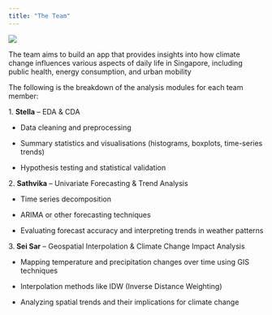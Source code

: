 ```yaml
---
title: "The Team"
---
```


![](images/Team.png){fig-align="center"}

The team aims to build an app that provides insights into how climate change influences various aspects of daily life in Singapore, including public health, energy consumption, and urban mobility

The following is the breakdown of the analysis modules for each team member:

1.⁠ ⁠**Stella** – EDA & CDA

-   Data cleaning and preprocessing

-   Summary statistics and visualisations (histograms, boxplots, time-series trends)

-   Hypothesis testing and statistical validation

2.⁠ ⁠**Sathvika** – Univariate Forecasting & Trend Analysis

-   Time series decomposition

-   ARIMA or other forecasting techniques

-   Evaluating forecast accuracy and interpreting trends in weather patterns

3.**⁠ ⁠Sei Sar** – Geospatial Interpolation & Climate Change Impact Analysis

-   Mapping temperature and precipitation changes over time using GIS techniques

-   Interpolation methods like IDW (Inverse Distance Weighting)

-   Analyzing spatial trends and their implications for climate change
